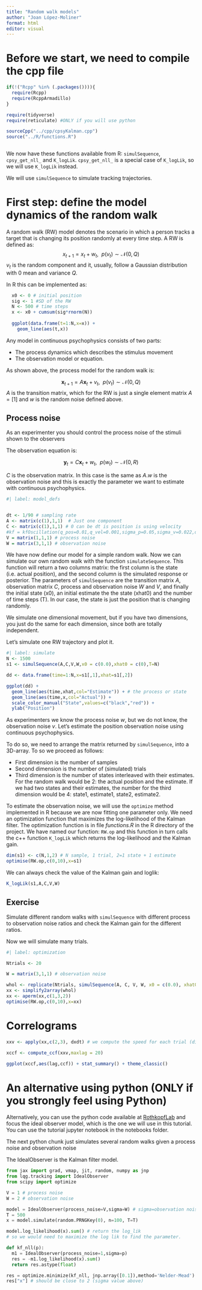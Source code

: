 ```yaml
---
title: "Random walk models"
author: "Joan López-Moliner"
format: html
editor: visual
---
```


# Before we start, we need to compile the cpp file

```r

if(!("Rcpp" %in% (.packages()))){
  require(Rcpp)
  require(RcppArmadillo)
}

require(tidyverse)
require(reticulate) #ONLY if you will use python

sourceCpp("../cpp/cpsyKalman.cpp")
source("../R/functions.R")



```

We now have these functions available from R: `simulSequence`, `cpsy_get_nll_` and `K_logLik`. `cpsy_get_nll_` is a special case of `K_logLik`, so we will use `K_logLik` instead.

We will use `simulSequence` to simulate tracking trajectories.



# First step: define the model dynamics of the random walk

A random walk (RW) model denotes the scenario in which a person tracks a target that is changing its position randomly at every time step. A RW is defined as: $$x_{t+1}=x_t+ w_t,\ \  p(v_t) \sim \mathcal N(0,Q)$$ $v_t$ is the random component and it, usually, follow a Gaussian distribution with 0 mean and variance $Q$.

In R this can be implemented as:

```r

  x0 <- 0 # initial position
  sig <- 1 #SD of the RW
  N <- 500 # time steps
  x <- x0 + cumsum(sig*rnorm(N))
  
  ggplot(data.frame(t=1:N,x=x)) +
    geom_line(aes(t,x))
```

Any model in continuous psychophysics consists of two parts:

-   The process dynamics which describes the stimulus movement
-   The observation model or equation.

As shown above, the process model for the random walk is:

$$\mathbf{x}_{t+1} = A\mathbf{x}_t + v_t,\ \  p(v_t) \sim \mathcal N(0,Q)$$ $A$ is the transition matrix, which for the RW is just a single element matrix $A=[1]$ and $w$ is the random noise defined above.

::: callout-important
## Process noise
As an experimenter you should control the process noise of the stimuli shown to the observers
:::

The observation equation is:

$$\mathbf{y}_{t} = C\mathbf{x}_t + w_t,\ \  p(w_t) \sim \mathcal N(0,R)$$

$C$ is the observation matrix. In this case is the same as $A$.$w$ is the observation noise and this is exactly the parameter we want to estimate with continuous psychophysics.



```r
#| label: model_defs


dt <- 1/90 # sampling rate
A <- matrix(c(1),1,1)  # Just one component
C <- matrix(c(1),1,1) # 0 can be dt is position is using velocity
#kf = kfOscillation(q_pos=0.01,q_vel=0.001,sigma_p=0.05,sigma_v=0.022,dt=1/90,freq=0.1)
V = matrix(1,1,1) # process noise
W = matrix(3,1,1) # observation noise 
```

We have now define our model for a simple random walk. Now we can simulate our own random walk with the function `simulateSequence`. This function will return a two columns matrix: the first column is the state (i.e. actual position), and the second column is the simulated response or posterior.
The parameters of `simulSequence` are the transition matrix $A$, observation matrix $C$, process and observation noise $W$ and $V$, and finally the initial state (x0), an initial estimate the the state (xhat0) and the number of time steps (T). In our case, the state is just the position that is changing randomly. 

We simulate one dimensional movement, but if you have two dimensions, you just do the same for each dimension, since both are totally independent.

Let's simulate one RW trajectory and plot it.

```r
#| label: simulate
N <- 1500
s1 <- simulSequence(A,C,V,W,x0 = c(0.0),xhat0 = c(0),T=N)

dd <- data.frame(time=1:N,x=s1[,1],xhat=s1[,2])

ggplot(dd) +
  geom_line(aes(time,xhat,col="Estimate")) + # the process or state
  geom_line(aes(time,x,col="Actual")) +
  scale_color_manual("State",values=c("black","red")) +
  ylab("Position")

```

As experimenters we know the process noise $w$, but we do not know, the observation noise $v$. Let's estimate the position observation noise using continuous psychophysics. 

To do so, we need to arrange the matrix returned by `simulSequence`, into a 3D-array. 
To so we proceed as follows:

- First dimension is the number of samples
- Second dimension is the number of (simulated) trials
- Third dimension is the number of states interleaved with their estimates. For the random walk would be 2: the actual position and the estimate. If we had two states and their estimates, the number for the third dimension would be 4: state1, estimate1, state2, estimate2.


To estimate the observation noise, we will use the `optimize` method implemented in R because we are now fitting one parameter only. We need an optimization function that maximizes the log-likelihood of the Kalman filter. The optimization function is in file *functions.R* in the R directory of the project.
We have named our function: `RW.op` and this function in turn calls the c++ function `K_logLik` which returns the log-likelihood and the Kalman gain.


```r
dim(s1) <- c(N,1,2) # N sample, 1 trial, 2=1 state + 1 estimate
optimise(RW.op,c(0,10),x=s1)

```
We can always check the value of the Kalman gain and loglik:

```r

K_logLik(s1,A,C,V,W)

```

::: callout-note
## Exercise

Simulate different random walks with `simulSequence` with different process to observation noise ratios and check the Kalman gain for the different ratios.
:::


Now we will simulate many trials.

```r
#| label: optimization

Ntrials <- 20

W = matrix(3,1,1) # observation noise 

whol <- replicate(Ntrials, simulSequence(A, C, V, W, x0 = c(0.0), xhat0 = c(0),T=1500) )
xx <- simplify2array(whol)
xx <- aperm(xx,c(1,3,2))
optimise(RW.op,c(0,10),x=xx)

```

# Correlograms


```r

xxv <- apply(xx,c(2,3), dxdt) # we compute the speed for each trial (dim=2) and state/response(dim=3)

xccf <- compute_ccf(xxv,maxlag = 20)

ggplot(xccf,aes(lag,ccf)) + stat_summary() + theme_classic()

```


# An alternative using python (ONLY if you strongly feel using Python)

Alternatively, you can use the python code available at [RothkopfLab](https://github.com/RothkopfLab/lqg) and focus the ideal observer model, which is the one we will use in this tutorial. You can use the tutorial jupyter notebook in the notebooks folder.

The next python chunk just simulates several random walks given a process noise and observation noise 

The IdealObserver is the Kalman filter model.

```python
from jax import grad, vmap, jit, random, numpy as jnp
from lqg.tracking import IdealObserver
from scipy import optimize

V = 1 # process noise
W = 2 # observation noise

model = IdealObserver(process_noise=V,sigma=W) # sigma=observation noise 
T = 500
x = model.simulate(random.PRNGKey(0), n=100, T=T)

model.log_likelihood(x).sum() # return the log_lik
# so we would need to maximize the log lik to find the parameter.

def kf_nll(p):
  m1 = IdealObserver(process_noise=1,sigma=p)
  res = -m1.log_likelihood(x).sum()
  return res.astype(float)

res = optimize.minimize(kf_nll, jnp.array([0.1]),method='Nelder-Mead') # 
res["x"] # should be close to 2 (sigma value above)

```





